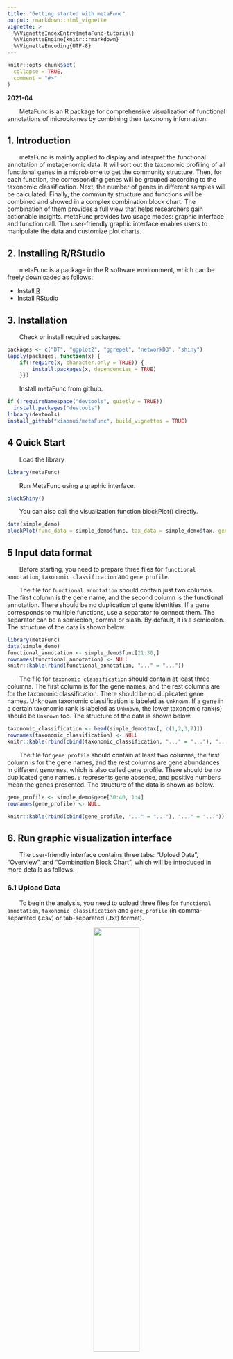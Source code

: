 ```yaml
---
title: "Getting started with metaFunc"
output: rmarkdown::html_vignette
vignette: >
  %\VignetteIndexEntry{metaFunc-tutorial}
  %\VignetteEngine{knitr::rmarkdown}
  %\VignetteEncoding{UTF-8}
---
```


```r
knitr::opts_chunk$set(
  collapse = TRUE,
  comment = "#>"
)
```

**2021-04**

&emsp;&emsp;MetaFunc is an R package for comprehensive visualization of functional annotations of microbiomes by combining their taxonomy information.

## 1. Introduction
&emsp;&emsp;metaFunc is mainly applied to display and interpret the functional annotation of metagenomic data. It will sort out the taxonomic profiling of all functional genes in a microbiome to get the community structure. Then, for each function, the corresponding genes will be grouped according to the taxonomic classification. Next, the number of genes in different samples will be calculated. Finally, the community structure and functions will be combined and showed in a complex combination block chart. The combination of them provides a full view that helps researchers gain actionable insights. metaFunc provides two usage modes: graphic interface and function call. The user-friendly graphic interface enables users to manipulate the data and customize plot charts.

## 2. Installing R/RStudio
&emsp;&emsp;metaFunc is a package in the R software environment, which can be freely downloaded as follows:

* Install [R](https://www.r-project.org/)
* Install [RStudio](https://www.rstudio.com/)

## 3. Installation

&emsp;&emsp;Check or install required packages.
```r
packages <- c("DT", "ggplot2", "ggrepel", "networkD3", "shiny")
lapply(packages, function(x) {
	if(!require(x, character.only = TRUE)) {
		install.packages(x, dependencies = TRUE)
	}})

```

&emsp;&emsp;Install metaFunc from github.
```r
if (!requireNamespace("devtools", quietly = TRUE))
  install.packages("devtools")
library(devtools)
install_github("xiaonui/metaFunc", build_vignettes = TRUE)
```

## 4 Quick Start

&emsp;&emsp;Load the library
```r
library(metaFunc)
```

&emsp;&emsp;Run MetaFunc using a graphic interface.
```r
blockShiny()
```

&emsp;&emsp;You can also call the visualization function blockPlot() directly. 
```r
data(simple_demo)
blockPlot(func_data = simple_demo$func, tax_data = simple_demo$tax, gene_data = simple_demo$gene)

```

## 5 Input data format

&emsp;&emsp;Before starting, you need to prepare three files for `functional annotation`, `taxonomic classification` and `gene profile`. 

&emsp;&emsp;The file for `functional annotation` should contain just two columns. The first column is the gene name, and the second column is the functional annotation. There should be no duplication of gene identities. If a gene corresponds to multiple functions, use a separator to connect them. The separator can be a semicolon, comma or slash. By default, it is a semicolon. The structure of the data is shown below. 

```r
library(metaFunc)
data(simple_demo)
functional_annotation <- simple_demo$func[21:30,]
rownames(functional_annotation) <- NULL
knitr::kable(rbind(functional_annotation, "..." = "..."))
```

&emsp;&emsp;The file for `taxonomic classification` should contain at least three columns. The first column is for the gene names, and the rest columns are for the taxonomic classification. There should be no duplicated gene names. Unknown taxonomic classification is labeled as `Unknown`. If a gene in a certain taxonomic rank is labeled as `Unknown`, the lower taxonomic rank(s) should be `Unknown` too. The structure of the data is shown below.

```r
taxonomic_classification <- head(simple_demo$tax[, c(1,2,3,7)])
rownames(taxonomic_classification) <- NULL
knitr::kable(rbind(cbind(taxonomic_classification, "..." = "..."), "..." = "..."))
```

&emsp;&emsp;The file for `gene profile` should contain at least two columns, the first column is for the gene names, and the rest columns are gene abundances in different genomes, which is also called gene profile. There should be no duplicated gene names. `0` represents gene absence, and positive numbers mean the genes presented. The structure of the data is shown as below.

```r
gene_profile <- simple_demo$gene[30:40, 1:4]
rownames(gene_profile) <- NULL

knitr::kable(rbind(cbind(gene_profile, "..." = "..."), "..." = "..."))
```


## 6. Run graphic visualization interface
&emsp;&emsp;The user-friendly interface contains three tabs: "Upload Data", "Overview", and "Combination Block Chart", which will be introduced in more details as follows.

### 6.1 Upload Data
&emsp;&emsp;To begin the analysis, you need to upload three files for `functional annotation`, `taxonomic classification` and `gene_profile` (in comma-separated (.csv) or tab-separated (.txt) format). 

<center>
<figure>
<img src='figure/Fig1.png' width='50%'>

Fig 1. Graphic user interface for input data uploading
</center>
</figure>
&nbsp; 

&emsp;&emsp;If you do not have these three files ready, you can use the demo data files by clicking the "Load Demo (Xiao L et al.)" button. The demo dataset contains genes in the non-redundant gene catalogs related to propionate metabolism. After the data files are uploaded and checked, they will be displayed, and the result tabs will automatically appear.

<center>
<figure>
<img src='figure/Fig2.png' width='100%'>

Fig 2. Successfully uploaded data files
</center>
</figure>
&nbsp; 

### 6.2 Data Visualization overview
&emsp;&emsp;At first, you will be greeted with a data summary section: a bar plot showing the functions and the number of corresponding genes. For each function, the total number and the number of genes with their taxa annotated are shown. The pdf format of this figure can be generated and downloaded by clicking "Download Plot".

<center>
<figure>
<img src='figure/Fig3.png' width='100%'>

Fig 3. Data summary section
</center>
</figure>
&nbsp; 

&emsp;&emsp;If you select an area and double click that area on the plot, the chart will be zoomed to the selected area. If no area is selected again, double-click anywhere outside the area to reset the zoom.

<center>
<figure>
<img src='figure/Fig4-1.png' width='45%'>
<img src='figure/Fig4-2.png' width='45%'>

Fig 4. Zoom the plot
</center>
</figure>
&nbsp; 

&emsp;&emsp;If you selected an area in the bar plot, the corresponding data will be shown in the table below the bar plot. Functions of interest can be further selected and displayed on the right.  

<center>
<figure>
<img src='figure/Fig5.png' width='100%'>

Fig 5. Data selection
</center>
</figure>
&nbsp; 


### 6.3 Combination Block Chart
&emsp;&emsp;For the selected functions listed in the table, the corresponding genes' data and their taxonomic classification will be extracted. A page will be loaded with a complex combination block chart. You can change the "Taxon Split Percentage" to adjust the taxonomic block. The pdf format file of this figure can be generated and downloaded by clicking "Download Plot". 

<center>
<figure>
<img src='figure/Fig6-1.png' width='100%'>
<img src='figure/Fig6-2.png' width='100%'>

Fig 6. The results of the same data under different parameters (tax split percentage). The split percentage was 10% for the upper panel and 60% for the lower panel.
</center>
</figure>
&nbsp; 


&emsp;&emsp;You can hide the lollipop chart by adjusting the transparency (Fig 7).

<center>
<figure>
<img src='figure/Fig7-1.png' width='20%'>
<img src='figure/Fig7-2.png' width='50%'>

Fig 7. Combination block chart
</center>
</figure>
&nbsp; 

&emsp;&emsp;Besides selecting an area and double-click to zoom, you can also click a point in the taxon-function block (Fig 8).
 
<center>
<figure>
<img src='figure/Fig8.png' width='100%'>

Fig 8. Click the point
</center>
</figure>
&nbsp; 

&emsp;&emsp;After clicking, the detailed information of genes corresponding to the point in the taxon-function block will be displayed as below (Fig 9). 

<center>
<figure>
<img src='figure/Fig9.png' width='100%'>

Fig 9. The detailed information of genes (pointed by the red arrow in Fig 8)
</center>
</figure>
&nbsp; 

&emsp;&emsp;The detailed taxonomic annotations of all the corresponding genes can be viewed in a table (Fig 10).

<center>
<figure>
<img src='figure/Fig10.png' width='100%'>

Fig 10. The data of genes
</center>
</figure>
&nbsp; 

&emsp;&emsp;More detailed taxonomic classification can also be shown in a Sankey plot (Fig 11).

<center>
<figure>
<img src='figure/Fig11.png' width='100%'>

Fig 11. A Sankey plot
</center>
</figure>
&nbsp; 

## Reference:
 Xiao L, Sonne SB, Feng Q, et al. High-fat feeding rather than obesity drives taxonomical and functional changes in the gut microbiota in mice. Microbiome. 2017;5(1):43.














